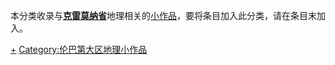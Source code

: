 

{{WPSS-cat}}
{{Hidden category}}
本分类收录与'''[[克雷莫纳省|克雷莫纳省]]'''地理相关的[[Wikipedia:STUB|小作品]]，要将条目加入此分类，请在条目末加入'''{{tl|Cremona-geo-stub}}'''。

[[Category:克雷莫纳省|+]]
[[Category:伦巴第大区地理小作品|Category:伦巴第大区地理小作品]]